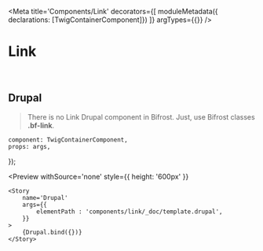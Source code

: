 


<Meta 
    title='Components/Link'
    decorators={[
        moduleMetadata({ declarations: [TwigContainerComponent]})
    ]}
    argTypes={{}}
/>


# Link

<br/>


## Drupal

> There is no Link Drupal component in Bifrost.
> Just, use Bifrost classes <b>.bf-link</b>.

    component: TwigContainerComponent,
    props: args,
});


<Preview
    withSource='none'
    style={{ height: '600px' }}
>
    <Story 
        name='Drupal'
        args={{
            elementPath : 'components/link/_doc/template.drupal',
        }}
    >
        {Drupal.bind({})}
    </Story>
</Preview>